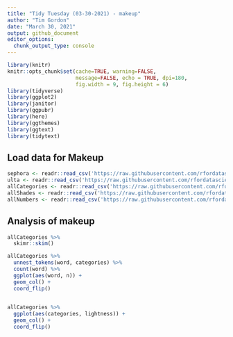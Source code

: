```yaml
---
title: "Tidy Tuesday (03-30-2021) - makeup"
author: "Tim Gordon"
date: "March 30, 2021"
output: github_document
editor_options:
  chunk_output_type: console
---
```


```r
library(knitr)
knitr::opts_chunk$set(cache=TRUE, warning=FALSE,
                      message=FALSE, echo = TRUE, dpi=180,
                      fig.width = 9, fig.height = 6)
library(tidyverse)
library(ggplot2)
library(janitor)
library(ggpubr)
library(here)
library(ggthemes)
library(ggtext)
library(tidytext)
```

## Load data for Makeup

```r
sephora <- readr::read_csv('https://raw.githubusercontent.com/rfordatascience/tidytuesday/master/data/2021/2021-03-30/sephora.csv')
ulta <- readr::read_csv('https://raw.githubusercontent.com/rfordatascience/tidytuesday/master/data/2021/2021-03-30/ulta.csv')
allCategories <- readr::read_csv('https://raw.githubusercontent.com/rfordatascience/tidytuesday/master/data/2021/2021-03-30/allCategories.csv')
allShades <- readr::read_csv('https://raw.githubusercontent.com/rfordatascience/tidytuesday/master/data/2021/2021-03-30/allShades.csv')
allNumbers <- readr::read_csv('https://raw.githubusercontent.com/rfordatascience/tidytuesday/master/data/2021/2021-03-30/allNumbers.csv')

```

## Analysis of makeup

```r
allCategories %>% 
  skimr::skim()

allCategories %>%
  unnest_tokens(word, categories) %>%
  count(word) %>%
  ggplot(aes(word, n)) +
  geom_col() +
  coord_flip()
  

allCategories %>% 
  ggplot(aes(categories, lightness)) +
  geom_col() +
  coord_flip()
```

